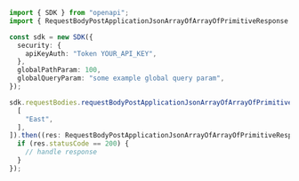 ```typescript showLineNumbers copy filename="Request Body Post Application Json Array Of Array Of Primitive usage example"
import { SDK } from "openapi";
import { RequestBodyPostApplicationJsonArrayOfArrayOfPrimitiveResponse } from "openapi/dist/sdk/models/operations";

const sdk = new SDK({
  security: {
    apiKeyAuth: "Token YOUR_API_KEY",
  },
  globalPathParam: 100,
  globalQueryParam: "some example global query param",
});

sdk.requestBodies.requestBodyPostApplicationJsonArrayOfArrayOfPrimitive([
  [
    "East",
  ],
]).then((res: RequestBodyPostApplicationJsonArrayOfArrayOfPrimitiveResponse) => {
  if (res.statusCode == 200) {
    // handle response
  }
});
```
